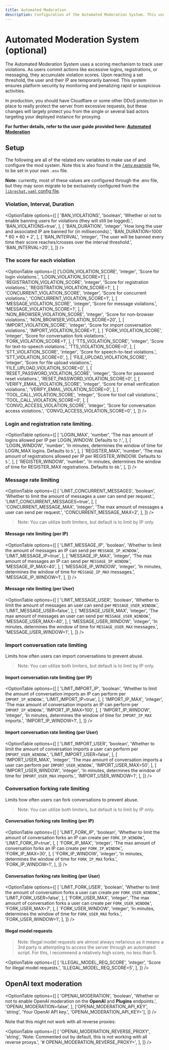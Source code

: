 ```yaml
---
title: Automated Moderation
description: Configuration of the Automated Moderation System. This uses a scoring mechanism to track user violations. As users commit actions like excessive logins, registrations, or messaging, they accumulate violation scores. Upon reaching a set threshold, the user and their IP are temporarily banned. This system ensures platform security by monitoring and penalizing rapid or suspicious activities.
---
```


# Automated Moderation System (optional)

The Automated Moderation System uses a scoring mechanism to track user violations. As users commit actions like excessive logins, registrations, or messaging, they accumulate violation scores. Upon reaching a set threshold, the user and their IP are temporarily banned. This system ensures platform security by monitoring and penalizing rapid or suspicious activities.

In production, you should have Cloudflare or some other DDoS protection in place to really protect the server from excessive requests, but these changes will largely protect you from the single or several bad actors targeting your deployed instance for proxying.

**For further details, refer to the user guide provided here: [Automated Moderation](/docs/features/mod_system)**

## Setup

The following are all of the related env variables to make use of and configure the mod system. Note this is also found in the [/.env.example](https://github.com/danny-avila/LibreChat/blob/main/.env.example) file, to be set in your own `.env` file.

**Note:** currently, most of these values are configured through the .env file, but they may soon migrate to be exclusively configured from the [`librechat.yaml` config file](/docs/configuration/librechat_yaml/object_structure/config#ratelimits).

### Violation, Interval, Duration

<OptionTable
  options={[
    [
      'BAN_VIOLATIONS',
      'boolean',
      'Whether or not to enable banning users for violations (they will still be logged).',
      'BAN_VIOLATIONS=true',
    ],
    [
      'BAN_DURATION',
      'integer',
      'How long the user and associated IP are banned for (in milliseconds).',
      'BAN_DURATION=1000 * 60 * 60 * 2',
    ],
    [
      'BAN_INTERVAL',
      'integer',
      'The user will be banned every time their score reaches/crosses over the interval threshold.',
      'BAN_INTERVAL=20',
    ],
  ]}
/>

### The score for each violation

<OptionTable
  options={[
    ['LOGIN_VIOLATION_SCORE', 'integer', 'Score for login violations.', 'LOGIN_VIOLATION_SCORE=1'],
    [
      'REGISTRATION_VIOLATION_SCORE',
      'integer',
      'Score for registration violations.',
      'REGISTRATION_VIOLATION_SCORE=1',
    ],
    [
      'CONCURRENT_VIOLATION_SCORE',
      'integer',
      'Score for concurrent violations.',
      'CONCURRENT_VIOLATION_SCORE=1',
    ],
    [
      'MESSAGE_VIOLATION_SCORE',
      'integer',
      'Score for message violations.',
      'MESSAGE_VIOLATION_SCORE=1',
    ],
    [
      'NON_BROWSER_VIOLATION_SCORE',
      'integer',
      'Score for non-browser violations.',
      'NON_BROWSER_VIOLATION_SCORE=20',
    ],
    [
      'IMPORT_VIOLATION_SCORE',
      'integer',
      'Score for import conversation violations.',
      'IMPORT_VIOLATION_SCORE=1',
    ],
    [
      'FORK_VIOLATION_SCORE',
      'integer',
      'Score for conversation fork violations.',
      'FORK_VIOLATION_SCORE=1',
    ],
    [
      'TTS_VIOLATION_SCORE',
      'integer',
      'Score for text-to-speech violations.',
      'TTS_VIOLATION_SCORE=0',
    ],
    [
      'STT_VIOLATION_SCORE',
      'integer',
      'Score for speech-to-text violations.',
      'STT_VIOLATION_SCORE=0',
    ],
    [
      'FILE_UPLOAD_VIOLATION_SCORE',
      'integer',
      'Score for file upload violations.',
      'FILE_UPLOAD_VIOLATION_SCORE=0',
    ],
    [
      'RESET_PASSWORD_VIOLATION_SCORE',
      'integer',
      'Score for password reset violations.',
      'RESET_PASSWORD_VIOLATION_SCORE=0',
    ],
    [
      'VERIFY_EMAIL_VIOLATION_SCORE',
      'integer',
      'Score for email verification violations.',
      'VERIFY_EMAIL_VIOLATION_SCORE=0',
    ],
    [
      'TOOL_CALL_VIOLATION_SCORE',
      'integer',
      'Score for tool call violations.',
      'TOOL_CALL_VIOLATION_SCORE=0',
    ],
    [
      'CONVO_ACCESS_VIOLATION_SCORE',
      'integer',
      'Score for conversation access violations.',
      'CONVO_ACCESS_VIOLATION_SCORE=0',
    ],
  ]}
/>

### Login and registration rate limiting.

<OptionTable
  options={[
    [
      'LOGIN_MAX',
      'number',
      'The max amount of logins allowed per IP per LOGIN_WINDOW. Defaults to `7`.',
    ],
    [
      'LOGIN_WINDOW',
      'number',
      'In minutes, determines the window of time for LOGIN_MAX logins. Defaults to `5`.',
    ],
    [
      'REGISTER_MAX',
      'number',
      'The max amount of registrations allowed per IP per REGISTER_WINDOW. Defaults to `5`.',
    ],
    [
      'REGISTER_WINDOW',
      'number',
      'In minutes, determines the window of time for REGISTER_MAX registrations. Defaults to `60`.',
    ],
  ]}
/>

### Message rate limiting

<OptionTable
  options={[
    [
      'LIMIT_CONCURRENT_MESSAGES',
      'boolean',
      'Whether to limit the amount of messages a user can send per request.',
      'LIMIT_CONCURRENT_MESSAGES=true',
    ],
    [
      'CONCURRENT_MESSAGE_MAX',
      'integer',
      'The max amount of messages a user can send per request.',
      'CONCURRENT_MESSAGE_MAX=2',
    ],
  ]}
/>

> Note: You can utilize both limiters, but default is to limit by IP only.

#### Message rate limiting (per IP)

<OptionTable
  options={[
    [
      'LIMIT_MESSAGE_IP',
      'boolean',
      'Whether to limit the amount of messages an IP can send per `MESSAGE_IP_WINDOW`.',
      'LIMIT_MESSAGE_IP=true',
    ],
    [
      'MESSAGE_IP_MAX',
      'integer',
      'The max amount of messages an IP can send per `MESSAGE_IP_WINDOW`.',
      'MESSAGE_IP_MAX=40',
    ],
    [
      'MESSAGE_IP_WINDOW',
      'integer',
      'In minutes, determines the window of time for `MESSAGE_IP_MAX` messages.',
      'MESSAGE_IP_WINDOW=1',
    ],
  ]}
/>

#### Message rate limiting (per User)

<OptionTable
  options={[
    [
      'LIMIT_MESSAGE_USER',
      'boolean',
      'Whether to limit the amount of messages an user can send per `MESSAGE_USER_WINDOW`.',
      'LIMIT_MESSAGE_USER=false',
    ],
    [
      'MESSAGE_USER_MAX',
      'integer',
      'The max amount of messages an user can send per `MESSAGE_USER_WINDOW`.',
      'MESSAGE_USER_MAX=40',
    ],
    [
      'MESSAGE_USER_WINDOW',
      'integer',
      'In minutes, determines the window of time for `MESSAGE_USER_MAX` messages.',
      'MESSAGE_USER_WINDOW=1',
    ],
  ]}
/>

### Import conversation rate limiting

Limits how often users can import conversations to prevent abuse.

> Note: You can utilize both limiters, but default is to limit by IP only.

#### Import conversation rate limiting (per IP)

<OptionTable
  options={[
    [
      'LIMIT_IMPORT_IP',
      'boolean',
      'Whether to limit the amount of conversation imports an IP can perform per `IMPORT_IP_WINDOW`.',
      'LIMIT_IMPORT_IP=true',
    ],
    [
      'IMPORT_IP_MAX',
      'integer',
      'The max amount of conversation imports an IP can perform per `IMPORT_IP_WINDOW`.',
      'IMPORT_IP_MAX=100',
    ],
    [
      'IMPORT_IP_WINDOW',
      'integer',
      'In minutes, determines the window of time for `IMPORT_IP_MAX` imports.',
      'IMPORT_IP_WINDOW=1',
    ],
  ]}
/>

#### Import conversation rate limiting (per User)

<OptionTable
  options={[
    [
      'LIMIT_IMPORT_USER',
      'boolean',
      'Whether to limit the amount of conversation imports a user can perform per `IMPORT_USER_WINDOW`.',
      'LIMIT_IMPORT_USER=false',
    ],
    [
      'IMPORT_USER_MAX',
      'integer',
      'The max amount of conversation imports a user can perform per `IMPORT_USER_WINDOW`.',
      'IMPORT_USER_MAX=50',
    ],
    [
      'IMPORT_USER_WINDOW',
      'integer',
      'In minutes, determines the window of time for `IMPORT_USER_MAX` imports.',
      'IMPORT_USER_WINDOW=1',
    ],
  ]}
/>

### Conversation forking rate limiting

Limits how often users can fork conversations to prevent abuse.

> Note: You can utilize both limiters, but default is to limit by IP only.

#### Conversation forking rate limiting (per IP)

<OptionTable
  options={[
    [
      'LIMIT_FORK_IP',
      'boolean',
      'Whether to limit the amount of conversation forks an IP can create per `FORK_IP_WINDOW`.',
      'LIMIT_FORK_IP=true',
    ],
    [
      'FORK_IP_MAX',
      'integer',
      'The max amount of conversation forks an IP can create per `FORK_IP_WINDOW`.',
      'FORK_IP_MAX=30',
    ],
    [
      'FORK_IP_WINDOW',
      'integer',
      'In minutes, determines the window of time for `FORK_IP_MAX` forks.',
      'FORK_IP_WINDOW=1',
    ],
  ]}
/>

#### Conversation forking rate limiting (per User)

<OptionTable
  options={[
    [
      'LIMIT_FORK_USER',
      'boolean',
      'Whether to limit the amount of conversation forks a user can create per `FORK_USER_WINDOW`.',
      'LIMIT_FORK_USER=false',
    ],
    [
      'FORK_USER_MAX',
      'integer',
      'The max amount of conversation forks a user can create per `FORK_USER_WINDOW`.',
      'FORK_USER_MAX=7',
    ],
    [
      'FORK_USER_WINDOW',
      'integer',
      'In minutes, determines the window of time for `FORK_USER_MAX` forks.',
      'FORK_USER_WINDOW=1',
    ],
  ]}
/>

#### Illegal model requests

> Note: Illegal model requests are almost always nefarious as it means a 3rd party is attempting to access the server through an automated script. For this, I recommend a relatively high score, no less than 5.

<OptionTable
  options={[
    [
      'ILLEGAL_MODEL_REQ_SCORE',
      'integer',
      'Score for illegal model requests.',
      'ILLEGAL_MODEL_REQ_SCORE=5',
    ],
  ]}
/>

## OpenAI text moderation

<OptionTable
  options={[
    [
      'OPENAI_MODERATION',
      'boolean',
      'Whether or not to enable OpenAI moderation on the **OpenAI** and **Plugins** endpoints.',
      'OPENAI_MODERATION=false',
    ],
    ['OPENAI_MODERATION_API_KEY', 'string', 'Your OpenAI API key.', 'OPENAI_MODERATION_API_KEY='],
  ]}
/>

Note that this might not work with all reverse proxies:

<OptionTable
  options={[
    [
      'OPENAI_MODERATION_REVERSE_PROXY',
      'string',
      'Note: Commented out by default, this is not working with all reverse proxys.',
      '# OPENAI_MODERATION_REVERSE_PROXY=',
    ],
  ]}
/>
